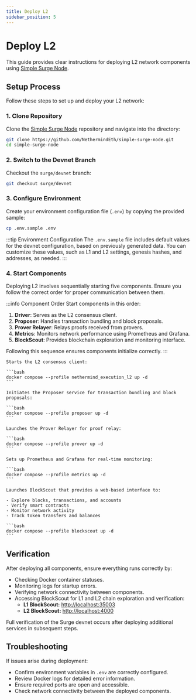 ```yaml
---
title: Deploy L2
sidebar_position: 5
---
```



# Deploy L2

This guide provides clear instructions for deploying L2 network components using [Simple Surge Node](https://github.com/NethermindEth/simple-surge-node).

## Setup Process

Follow these steps to set up and deploy your L2 network:

### 1. Clone Repository

Clone the [Simple Surge Node](https://github.com/NethermindEth/simple-surge-node) repository and navigate into the directory:

```bash
git clone https://github.com/NethermindEth/simple-surge-node.git
cd simple-surge-node
```

### 2. Switch to the Devnet Branch

Checkout the `surge/devnet` branch:

```bash
git checkout surge/devnet
```

### 3. Configure Environment

Create your environment configuration file (`.env`) by copying the provided sample:

```bash
cp .env.sample .env
```

:::tip Environment Configuration
The `.env.sample` file includes default values for the devnet configuration, based on previously generated data. You can customize these values, such as L1 and L2 settings, genesis hashes, and addresses, as needed.
:::

### 4. Start Components

Deploying L2 involves sequentially starting five components. Ensure you follow the correct order for proper communication between them.

:::info Component Order
Start components in this order:

1. **Driver**: Serves as the L2 consensus client.
2. **Proposer**: Handles transaction bundling and block proposals.
3. **Prover Relayer**: Relays proofs received from provers.
4. **Metrics**: Monitors network performance using Prometheus and Grafana.
5. **BlockScout**: Provides blockchain exploration and monitoring interface.

Following this sequence ensures components initialize correctly.
:::

<Tabs>
  <TabItem value="driver" label="Driver" default>

    Starts the L2 consensus client:

    ```bash
    docker compose --profile nethermind_execution_l2 up -d
    ```

  </TabItem>

  <TabItem value="proposer" label="Proposer">

    Initiates the Proposer service for transaction bundling and block proposals:

    ```bash
    docker compose --profile proposer up -d
    ```

  </TabItem>

  <TabItem value="prover" label="Prover Relayer">

    Launches the Prover Relayer for proof relay:

    ```bash
    docker compose --profile prover up -d
    ```

  </TabItem>

  <TabItem value="metrics" label="Metrics">

    Sets up Prometheus and Grafana for real-time monitoring:

    ```bash
    docker compose --profile metrics up -d
    ```

  </TabItem>

  <TabItem value="blockscout" label="BlockScout">

    Launches BlockScout that provides a web-based interface to:

    - Explore blocks, transactions, and accounts
    - Verify smart contracts
    - Monitor network activity
    - Track token transfers and balances

    ```bash
    docker compose --profile blockscout up -d
    ```

  </TabItem>
</Tabs>

## Verification

After deploying all components, ensure everything runs correctly by:

- Checking Docker container statuses.
- Monitoring logs for startup errors.
- Verifying network connectivity between components.
- Accessing BlockScout for L1 and L2 chain exploration and verification:
  - **L1 BlockScout:** [http://localhost:35003](http://localhost:35003)
  - **L2 BlockScout:** [http://localhost:4000](http://localhost:4000)

Full verification of the Surge devnet occurs after deploying additional services in subsequent steps.

## Troubleshooting

If issues arise during deployment:

- Confirm environment variables in `.env` are correctly configured.
- Review Docker logs for detailed error information.
- Ensure required ports are open and accessible.
- Check network connectivity between the deployed components.